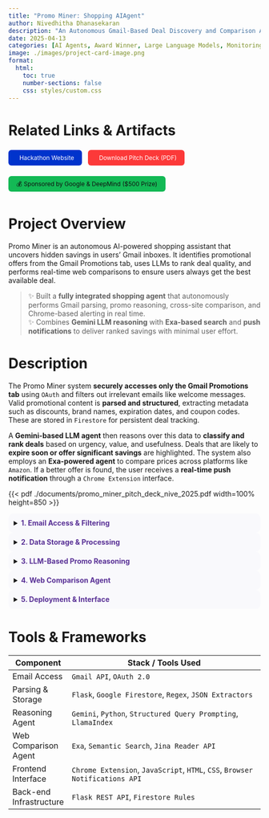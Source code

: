 ```yaml
---
title: "Promo Miner: Shopping AIAgent"
author: Nivedhitha Dhanasekaran
description: "An Autonomous Gmail-Based Deal Discovery and Comparison Agent"
date: 2025-04-13
categories: [AI Agents, Award Winner, Large Language Models, Monitoring, Natural Language Processing, UI/UX, Web Development]
image: ./images/project-card-image.png
format:
  html:
    toc: true
    number-sections: false
    css: styles/custom.css
---
```


# Related Links & Artifacts

<div style="display: flex; flex-wrap: wrap; gap: 0.75rem; margin-top: 1rem; font-size: 0.85em;">

  <a href="https://cmudsc.com/agents/" target="_blank" style="background-color:#0033cc; color:white; padding:8px 16px; border-radius:6px; text-decoration:none;"><i class="bi bi-link-45deg" style="margin-right:6px;"></i>Hackathon Website</a>

  <a href="./documents/promo_miner_pitch_deck_nive_2025.pdf" target="_blank" style="background-color:#fc3939; color:white; padding:8px 16px; border-radius:6px; text-decoration:none;"><i class="bi bi-file-earmark-pdf-fill" style="margin-right:6px;"></i>Download Pitch Deck (PDF)</a>

  <span style="background-color:#13b955; color:#111; padding:8px 16px; border-radius:6px;">💰 Sponsored by Google & DeepMind ($500 Prize)</span>

</div>

# Project Overview

Promo Miner is an autonomous AI-powered shopping assistant that uncovers hidden savings in users’ Gmail inboxes. It identifies promotional offers from the Gmail Promotions tab, uses LLMs to rank deal quality, and performs real-time web comparisons to ensure users always get the best available deal.

> ✨ Built a **fully integrated shopping agent** that autonomously performs Gmail parsing, promo reasoning, cross-site comparison, and Chrome-based alerting in real time.  
> ✨ Combines **Gemini LLM reasoning** with **Exa-based search** and **push notifications** to deliver ranked savings with minimal user effort.

# Description

The Promo Miner system **securely accesses only the Gmail Promotions tab** using `OAuth` and filters out irrelevant emails like welcome messages. Valid promotional content is **parsed and structured**, extracting metadata such as discounts, brand names, expiration dates, and coupon codes. These are stored in `Firestore` for persistent deal tracking.

A **Gemini-based LLM agent** then reasons over this data to **classify and rank deals** based on urgency, value, and usefulness. Deals that are likely to **expire soon or offer significant savings** are highlighted. The system also employs an **Exa-powered agent** to compare prices across platforms like `Amazon`. If a better offer is found, the user receives a **real-time push notification** through a `Chrome Extension` interface.

{{< pdf ./documents/promo_miner_pitch_deck_nive_2025.pdf width=100% height=850 >}}

<details style="background-color:#f9f9fc; border-radius:10px; padding:0.75em;"><summary><span style="color:#593196;"><b>1. Email Access & Filtering</b></span></summary>

- Uses `Gmail API` with `OAuth 2.0` to securely access the Promotions tab  
- Filters out onboarding/welcome emails and identifies valid promotional content  
- Parses subject line, sender, body text, promo code, and expiration cues  

</details>

<details style="background-color:#f9f9fc; border-radius:10px; padding:0.75em;"><summary><span style="color:#593196;"><b>2. Data Storage & Processing</b></span></summary>

- Extracted metadata is stored in `Google Firestore` for persistent tracking  
- Supports longitudinal deal analysis and browser-based rendering  
- Integrates with `Chrome Extension` for lightweight front-end access  

</details>

<details style="background-color:#f9f9fc; border-radius:10px; padding:0.75em;"><summary><span style="color:#593196;"><b>3. LLM-Based Promo Reasoning</b></span></summary>

- `Gemini` LLM classifies each deal on urgency, product type, savings, and utility  
- Generates **user-specific promo rankings** using context-aware heuristics  
- Annotates whether a deal includes **coupons**, **bundle offers**, or **price drops**  

</details>

<details style="background-color:#f9f9fc; border-radius:10px; padding:0.75em;"><summary><span style="color:#593196;"><b>4. Web Comparison Agent</b></span></summary>

- `Exa` search agent compares extracted deals to live listings on platforms like `Amazon`  
- Flags **cheaper alternatives** or **higher-value bundles**  
- Triggers `push notifications` to users for better savings  

</details>

<details style="background-color:#f9f9fc; border-radius:10px; padding:0.75em;"><summary><span style="color:#593196;"><b>5. Deployment & Interface</b></span></summary>

- `Chrome Extension` provides a **ranked deal dashboard**  
- Users receive timely alerts on new or expiring promos  
- Entire pipeline runs in **real time**, with low-latency triggers from backend to browser  

</details>

# Tools & Frameworks

| Component               | Stack / Tools Used                                                                                  |
|------------------------|------------------------------------------------------------------------------------------------------|
| Email Access           | `Gmail API`, `OAuth 2.0`                                                                             |
| Parsing & Storage      | `Flask`, `Google Firestore`, `Regex`, `JSON Extractors`                                             |
| Reasoning Agent        | `Gemini`, `Python`, `Structured Query Prompting`, `LlamaIndex`                                      |
| Web Comparison Agent   | `Exa`, `Semantic Search`, `Jina Reader API`                                            |
| Frontend Interface     | `Chrome Extension`, `JavaScript`, `HTML`, `CSS`, `Browser Notifications API`                        |
| Back-end Infrastructure | `Flask REST API`, `Firestore Rules`                |
